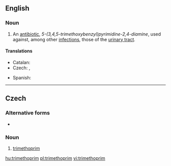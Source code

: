 ==English==
{{wikipedia}}
===Noun===
{{en-noun|-}}

# {{context|pharmaceutical drug|lang=en}} An [[antibiotic]], ''5-(3,4,5-trimethoxybenzyl)pyrimidine-2,4-diamine'', used against, among other [[infection]]s, those of the [[urinary tract]].

====Translations====
{{trans-top|antibiotic}}
* Catalan: {{t-|ca|trimetoprim|m}}
* Czech: {{t-|cs|trimethoprim|m}}, {{t-|cs|trimetoprim|m}}
{{trans-mid}}
* Spanish: {{t-|es|trimetoprima|f}}
{{trans-bottom}}

----
==Czech==

===Alternative forms===
* {{l|cs|trimetoprim}}

===Noun===
{{cs-noun|g=m}}

# [[#English|trimethoprim]] {{gloss|an antibiotic used against, among other infections, those of the urinary tract}}

[[hu:trimethoprim]]
[[pl:trimethoprim]]
[[vi:trimethoprim]]